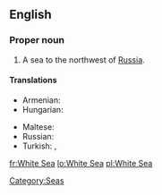 ==English==
{{wikipedia}}

===Proper noun===
{{en-proper noun|sg=[[White]] [[Sea]]}}

# A sea to the northwest of [[Russia]].

====Translations====
{{trans-top|a sea to the northwest of Russia}}
* Armenian: {{t|hy|Սպիտակ ծով|tr=Spitak çov|sc=Armn}}
* Hungarian: {{t+|hu|Fehér-tenger}}
{{trans-mid}}
* Maltese: {{t|mt|Baħar l-Abjad|xs=Maltese}}
* Russian: {{t|ru|Белое море|n|tr=Béloe móre|sc=Cyrl}}
* Turkish: {{t|tr|Beyazdeniz}},  {{t|tr|Beyaz Deniz}}
{{trans-bottom}}

[[Category:Seas]]

[[fr:White Sea]]
[[lo:White Sea]]
[[pl:White Sea]]